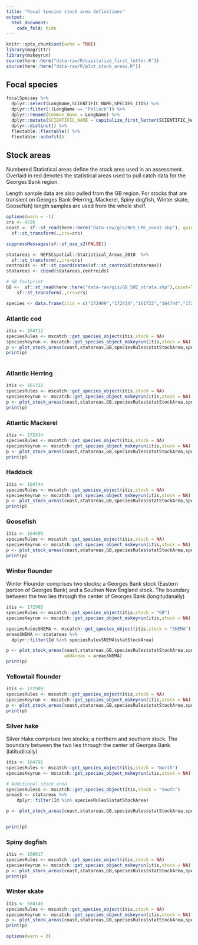 ```yaml
---
title: "Focal Species stock area definitions"
output:
  html_document:
    code_fold: hide
---
```


```r
knitr::opts_chunk$set(echo = TRUE)
library(magrittr)
library(mskeyrun)
source(here::here("data-raw/R/capitalize_first_letter.R"))
source(here::here("data-raw/R/plot_stock_areas.R"))

```


## Focal species {#focal}

```r
focalSpecies %>%
  dplyr::select(LongName,SCIENTIFIC_NAME,SPECIES_ITIS) %>%
  dplyr::filter(!(LongName == "Pollock")) %>%
  dplyr::rename(Common_Name = LongName) %>%
  dplyr::mutate(SCIENTIFIC_NAME = capitalize_first_letter(SCIENTIFIC_NAME)) %>% 
  dplyr::distinct() %>%
  flextable::flextable() %>%
  flextable::autofit()
```



##  Stock areas 

Numbered Statistical areas define the stock area used in an assessment. Overlaid in red denotes the statistical areas used to pull catch data for the Georges Bank region.

Length sample data are also pulled from the GB region. For stocks that are transient on Georges Bank (Herring, Mackerel, Spiny dogfish, Winter skate, Goosefish) length samples are used from the whole shelf.


```r

options(warn = -1)
crs <- 4326
coast <- sf::st_read(here::here("data-raw/gis/NES_LME_coast.shp"), quiet = T) %>%
  sf::st_transform(.,crs=crs)

suppressMessages(sf::sf_use_s2(FALSE))

statareas <- NEFSCspatial::Statistical_Areas_2010  %>%
  sf::st_transform(.,crs=crs)
centroids <- sf::st_coordinates(sf::st_centroid(statareas))
statareas <- cbind(statareas,centroids)

# GB footprint
GB <-  sf::st_read(here::here("data-raw/gis/GB_SOE_strata.shp"),quiet=T) %>%
    sf::st_transform(.,crs=crs) 

species <- data.frame(itis = c("172909","172414","161722","164744","172905","172905","164712","160617","564145","164791","164791","164499"),stock = c(NA,NA,NA,NA,"GB","SNEMA",NA,NA,NA,"North","South",NA))
```

### Atlantic cod

```r
itis <- 164712
speciesRules <- mscatch::get_species_object(itis,stock = NA)
speciesKeyrun <- mscatch::get_species_object_mskeyrun(itis,stock = NA)
p <- plot_stock_areas(coast,statareas,GB,speciesRules$statStockArea,speciesKeyrun$statStockArea)
print(p)
  
```

### Atlantic Herring
```r
itis <- 161722
speciesRules <- mscatch::get_species_object(itis,stock = NA)
speciesKeyrun <- mscatch::get_species_object_mskeyrun(itis,stock = NA)
p <- plot_stock_areas(coast,statareas,GB,speciesRules$statStockArea,speciesKeyrun$statStockArea)
print(p)
```

### Atlantic Mackerel
```r
itis <- 172414
speciesRules <- mscatch::get_species_object(itis,stock = NA)
speciesKeyrun <- mscatch::get_species_object_mskeyrun(itis,stock = NA)
p <- plot_stock_areas(coast,statareas,GB,speciesRules$statStockArea,speciesKeyrun$statStockArea)
print(p)
```

### Haddock
```r
itis <- 164744
speciesRules <- mscatch::get_species_object(itis,stock = NA)
speciesKeyrun <- mscatch::get_species_object_mskeyrun(itis,stock = NA)
p <- plot_stock_areas(coast,statareas,GB,speciesRules$statStockArea,speciesKeyrun$statStockArea)
print(p)
```

### Goosefish
```r
itis <- 164499
speciesRules <- mscatch::get_species_object(itis,stock = NA)
speciesKeyrun <- mscatch::get_species_object_mskeyrun(itis,stock = NA)
p <- plot_stock_areas(coast,statareas,GB,speciesRules$statStockArea,speciesKeyrun$statStockArea)
print(p)
```

### Winter flounder


Winter Flounder comprises two stocks; a Georges Bank stock (Eastern portion of Georges Bank) and a Southen New England stock. The boundary between the two lies through the center of Georges Bank (longitudanally)

```r
itis <- 172905
speciesRules <- mscatch::get_species_object(itis,stock = "GB")
speciesKeyrun <- mscatch::get_species_object_mskeyrun(itis,stock = NA)

speciesRulesSNEMA <- mscatch::get_species_object(itis,stock = "SNEMA")
areasSNEMA <- statareas %>%
  dplyr::filter(Id %in% speciesRulesSNEMA$statStockArea)

p <- plot_stock_areas(coast,statareas,GB,speciesRules$statStockArea,speciesKeyrun$statStockArea,
                      addAreas = areasSNEMA)
print(p)
```

### Yellowtail flounder
```r
itis <- 172909
speciesRules <- mscatch::get_species_object(itis,stock = NA)
speciesKeyrun <- mscatch::get_species_object_mskeyrun(itis,stock = NA)
p <- plot_stock_areas(coast,statareas,GB,speciesRules$statStockArea,speciesKeyrun$statStockArea)
print(p)
```

### Silver hake

Silver Hake comprises two stocks; a northern and southern stock. The boundary between the two lies through the center of Georges Bank (latitudinally)

```r
itis <- 164791
speciesRules <- mscatch::get_species_object(itis,stock = "North")
speciesKeyrun <- mscatch::get_species_object_mskeyrun(itis,stock = NA)

# Additional stock area
speciesRulesS <- mscatch::get_species_object(itis,stock = "South")
areasS <- statareas %>% 
    dplyr::filter(Id %in% speciesRulesS$statStockArea)

p <- plot_stock_areas(coast,statareas,GB,speciesRules$statStockArea,speciesKeyrun$statStockArea,addAreas = areasS)


print(p)
```

### Spiny dogfish
```r
itis <- 160617
speciesRules <- mscatch::get_species_object(itis,stock = NA)
speciesKeyrun <- mscatch::get_species_object_mskeyrun(itis,stock = NA)
p <- plot_stock_areas(coast,statareas,GB,speciesRules$statStockArea,speciesKeyrun$statStockArea)
print(p)
```

### Winter skate
```r
itis <- 564145
speciesRules <- mscatch::get_species_object(itis,stock = NA)
speciesKeyrun <- mscatch::get_species_object_mskeyrun(itis,stock = NA)
p <- plot_stock_areas(coast,statareas,GB,speciesRules$statStockArea,speciesKeyrun$statStockArea)
print(p)

options(warn = 0)

```
